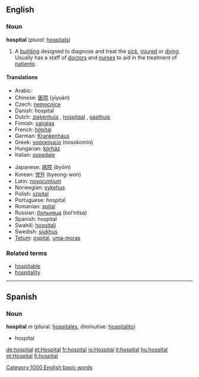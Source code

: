 ==English==

===Noun===
'''hospital''' (''plural:'' [[hospitals]])

#A [[building]] designed to diagnose and treat the [[sick]], [[injured]] or [[dying]]. Usually has a staff of [[doctor]]s and [[nurse]]s to aid in the treatment of [[patient]]s.

====Translations====
{{top}}
*Arabic: {{ARchar|[[مستشفى]]}} {{Unicode|(mustášfa)}} {{f}}
*Chinese: [[医院]] (yīyuàn)
*Czech: [[nemocnice]]
*Danish: hospital
*Dutch: [[ziekenhuis]] {{n}}, [[hospitaal]] {{n}}, [[gasthuis]] {{n}}
*Finnish: [[sairalaa]]
*French: [[hôpital]] {{m}}
*German: [[Krankenhaus]] {{n}}
*Greek: [[νοσοκομείο]] (nosokomío)
*Hungarian: [[kórház]]
*Italian: [[ospedale]] {{m}}
{{mid}}
*Japanese: [[病院]] (byōin)
*Korean: [[병원]] (byeong-won)
*Latin: [[nosocomium]]
*Norwegian: [[sykehus]]
*Polish: [[szpital]] {{m}}
*Portuguese: hospital {{m}}
*Romanian: [[spital]] {{n}}
*Russian: [[больница]] (bol’nítsa) {{f}}
*Spanish: hospital {{m}}
*Swahili: [[hospitali]]
*Swedish: [[sjukhus]]
*[[Tetum]]: [[ospitál]], [[uma-moras]]
{{bottom}}

===Related terms===
*[[hospitable]]
*[[hospitality]]


----

== Spanish ==
===Noun===
'''hospital''' ''m'' (plural: [[hospitales]], diminutive: [[hospitalito]])

* hospital

{{Wikipedia}}

[[Category:1000 English basic words]]
[[de:hospital]]
[[et:Hospital]]
[[fr:hospital]]
[[io:Hospital]]
[[it:hospital]]
[[hu:hospital]]
[[pt:Hospital]]
[[fi:hospital]]